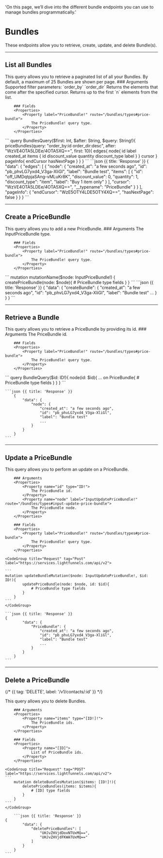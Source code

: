  'On this page, we’ll dive into the different bundle endpoints you can use to manage bundles programmatically.'

# Bundles

These endpoints allow you to retrieve, create, update, and delete Bundle(s).	

---

## List all Bundles 	

<Row>
  <Col>
    This query allows you to retrieve a paginated list of all your Bundles. By default, a maximum of 25 Bundles are shown per page.
		### Arguments 
		<Properties> 
			<Property name="query" type="String!">
				Supported filter parameters:
				`order_by`
				`order_dir`
			</Property>
			<Property name="after" type="String">
				Returns the elements that come after the specified cursor.
			</Property>
			<Property name="first" type="String">
				Returns up to the first `n` elements from the list.
			</Property>
		</Properties>	

		### Fields 
		<Properties>	
			<Property label="PriceBundle!" route="/bundles/types#price-bundle">
				The PriceBundle! query type.
			</Property>
		</Properties>	

  </Col>
  <Col sticky>
    <CodeGroup title="Request" tag="POST" label="https://services.lightfunnels.com/api/v2">
			```
			query BundlesQuery($first: Int, $after: String, $query: String!){
				priceBundles(query: "order_by:id order_dir:desc", after: "WzVE4OTA5LDEe/4OTA5XQ==", first: 10){
					edges{
						node{
							id
							label
							created_at
							items {
								id
								discount_value
								quantity
								discount_type
								label
							}
						}
						cursor
					}
					pageInfo{
						endCursor
						hasNextPage
					}
				}
			}
    	```
    </CodeGroup>
    ```json {{ title: 'Response' }}
    {
			"data": {
				"edges": [
					{
						"node": {
							"created_at": "a few seconds ago",
							"id": "pb_phvLG7yxd4_V3ga-XliGl",
							"label": "Bundle test",
							"items": [
								{
									"id": "off_UMDqtpjaSAng-vMLuKr8K",
									"discount_value": 0,
									"quantity": 1,
									"discount_type": "item",
									"label": "Buy 1 item only"
								}
							],
							"cursor": "WzVE4OTA5LDEe/4OTA5XQ==",
							"__typename": "PriceBundle"
						}
					}
				],
				"pageInfo": {
					"endCursor": "WzE5OTY4LDE5OTY4XQ==",
					"hasNextPage": false
				}
			}
		}
    ```
  </Col>
</Row>

---

## Create a PriceBundle 

<Row>
  <Col>
    This query allows you to add a new PriceBundle.
		### Arguments 
		<Properties> 
			<Property label="InputPriceBundle!" route="/bundles/types#input-price-bundle">
				The InputPriceBundle type.
			</Property>
		</Properties>	

		### Fields 
		<Properties>	
			<Property label="PriceBundle!" route="/bundles/types#price-bundle">
				The PriceBundle! query type.
			</Property>
		</Properties>	
		
  </Col>
  <Col sticky>
    <CodeGroup title="Request" tag="POST" label="https://services.lightfunnels.com/api/v2">
			```
			mutation mutationName($node: InputPriceBundle!) {
				createPriceBundle(node: $node){
					# PriceBundle type fields
				}
			}
			```
    </CodeGroup>
    ```json {{ title: 'Response' }}
    {
			"data": {
				"createBundle": {
					"created_at": "a few seconds ago",
					"id": "pb_phvLG7yxd4_V3ga-XliGl",
					"label": "Bundle test"
					...
				}
			}
		}
    ```
  </Col>
</Row>

---

## Retrieve a Bundle

<Row>
  <Col>
    This query allows you to retrieve a PriceBundle by providing its id.
		### Arguments 
		<Properties> 
			<Property name="id" type="ID!">
				The PriceBundle id.
			</Property>
		</Properties>	

		### Fields 
		<Properties>	
			<Property label="PriceBundle!" route="/bundles/types#price-bundle">
				The PriceBundle! query type.
			</Property>
		</Properties>
  </Col>
  <Col sticky>
    <CodeGroup title="Request" tag="POST" label="https://services.lightfunnels.com/api/v2">
    ```
		query BundleQuery($id: ID!){
			node(id: $id){
				... on PriceBundle{
					# PriceBundle type fields
				}
			}
		}
    ```
    </CodeGroup>

    ```json {{ title: 'Response' }}
		{
			"data": {
				"node": {
					"created_at": "a few seconds ago",
					"id": "pb_phvLG7yxd4_V3ga-XliGl",
					"label": "Bundle test"
					...
				}
			}
		}
    ```
  </Col>
</Row>

---

## Update a PriceBundle 

<Row>
  <Col>
    This query allows you to perform an update on a PriceBundle.

		### Arguments 
		<Properties> 
			<Property name="id" type="ID!">
				The PriceBundle id.
			</Property>
			<Property name="node" label="InputUpdatePriceBundle!" route="/bundles/types#input-update-price-bundle">
				The PriceBundle node.
			</Property>
		</Properties>

		### Fields 
		<Properties>	
			<Property label="PriceBundle!" route="/bundles/types#price-bundle">
				The PriceBundle! query type.
			</Property>
		</Properties>

  </Col>
  <Col sticky>

    <CodeGroup title="Request" tag="Post" label="https://services.lightfunnels.com/api/v2">

    ```
    mutation updateBundleMutation($node: InputUpdatePriceBundle!, $id: ID!){
			updatePriceBundle(node: $node, id: $id){
				# PriceBundle type fields
			}
		}
    ```
    </CodeGroup>

    ```json {{ title: 'Response' }}
    {
			"data": {
				"PriceBundle": {
					"created_at": "a few seconds ago",
					"id": "pb_phvLG7yxd4_V3ga-XliGl",
					"label": "Bundle test"
					...
				}
			}
		}
    ```

  </Col>
</Row>

---

## Delete a PriceBundle
{/* {{ tag: 'DELETE', label: '/v1/contacts/:id' }} */}

<Row>
  <Col>
    This query allows you to delete Bundles.

		### Arguments 
		<Properties> 
			<Property name="items" type="[ID!]!">
				The PriceBundle ids.
			</Property>
		</Properties>

		### Fields 
		<Properties>	
			<Property name="[ID]">
				List of PriceBundle ids.
			</Property>
		</Properties>
  </Col>
  <Col sticky>

    <CodeGroup title="Request" tag="POST" label="https://services.lightfunnels.com/api/v2">
    ```
		mutation deleteBundlesMutation($items: [ID!]!){
			deletePriceBundles(items: $items){
				# [ID] type fields
			}
		}
    ```
    </CodeGroup>

		```json {{ title: 'Response' }}
    {
			"data": {
				"deletePriceBundles": [
					"UHJvZHVjdDoxNTUxMQ==",
					"UHJvZHVjdFKWATUxMQ=="
				]
			}
		}
    ```

  </Col>
</Row>
